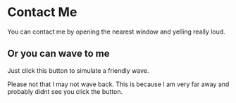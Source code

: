 
# Contact Me

You can contact me by opening the nearest window and yelling really loud.

## Or you can wave to me

Just click this button to simulate a friendly wave.

<Wave />

Please not that I may not wave back. This is because I am very far away and probably didnt see you click the button.